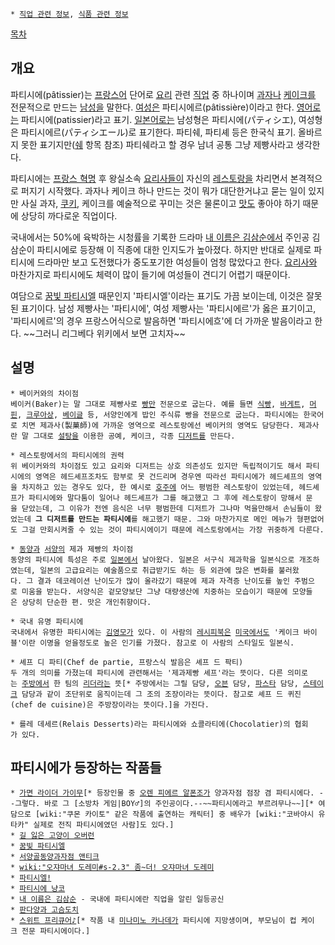  * [[직업 관련 정보]], [[식품 관련 정보]]

[[목차]]
== 개요 ==
파티시에(pâtissier)는 [[프랑스어]] 단어로 [[요리]] 관련 [[직업]] 중 하나이며 [[과자]]나 [[케이크]]를 전문적으로 만드는 [[남성]]을 말한다. [[여성]]은 파티시에르(pâtissière)이라고 한다. [[영어]]로는 파티시에(patissier)라고 표기. [[일본어]]로는 남성형은 파티시에(パティシエ), 여성형은 파티시에르(パティシエール)로 표기한다. 파티쉐, 파티셰 등은 한국식 표기. 올바르지 못한 표기지만([[쉐]] 항목 참조) 파티쉐라고 할 경우 남녀 공통 그냥 제빵사라고 생각한다.

파티시에는 [[프랑스 혁명]] 후 왕실소속 [[요리사]]들이 자신의 [[레스토랑]]을 차리면서 본격적으로 퍼지기 시작했다. 과자나 케이크 하나 만드는 것이 뭐가 대단한거냐고 묻는 일이 있지만 사실 과자, [[쿠키]], 케이크를 예술적으로 꾸미는 것은 물론이고 [[맛]]도 좋아야 하기 때문에 상당히 까다로운 직업이다. 

국내에서는 50%에 육박하는 시청률을 기록한 드라마 [[내 이름은 김삼순]]에서 주인공 김삼순이 파티시에로 등장해 이 직종에 대한 인지도가 높아졌다. 하지만 반대로 실제로 파티시에 드라마만 보고 도전했다가 중도포기한 여성들이 엄청 많았다고 한다. [[요리사]]와 마찬가지로 파티시에도 체력이 많이 들기에 여성들이 견디기 어렵기 때문이다.

여담으로 [[꿈빛 파티시엘]] 때문인지 '파티시엘'이라는 표기도 가끔 보이는데, 이것은 잘못된 표기이다. 남성 제빵사는 '파티시에', 여성 제빵사는 '파티시에르'가 옳은 표기이고, '파티시에르'의 경우 프랑스어식으로 발음하면 '파티시에흐'에 더 가까운 발음이라고 한다. ~~그러니 리그베다 위키에서 보면 고치자~~

== 설명 ==
 * 베이커와의 차이점
 베이커(Baker)는 말 그대로 제빵사로 [[빵]]만 전문으로 굽는다. 예를 들면 [[식빵]], [[바게트]], [[머핀]], [[크루아상]], [[베이글]] 등, 서양인에게 밥인 주식류 빵을 전문으로 굽는다. 파티시에는 한국어로 치면 제과사(製菓師)에 가까운 영역으로 레스토랑에선 베이커의 영역도 담당한다. 제과사란 말 그대로 [[설탕]]을 이용한 공예, 케이크, 각종 [[디저트]]를 만든다.

 * 레스토랑에서의 파티시에의 권력
 위 베이커와의 차이점도 있고 요리와 디저트는 상호 의존성도 있지만 독립적이기도 해서 파티시에의 영역은 헤드셰프조차도 함부로 못 건드리며 경우엔 따라선 파티시에가 헤드셰프의 영역을 차지하고 있는 경우도 있다, 한 예시로 [[호주]]에 어느 평범한 레스토랑이 있었는데, 헤드셰프가 파티시에와 말다툼이 일어나 헤드셰프가 그를 해고했고 그 후에 레스토랑이 망해서 문을 닫았는데, 그 이유가 전엔 음식은 너무 평범한데 디저트가 그나마 먹을만해서 손님들이 왔었는데 '''그 디저트를 만드는 파티시에'''를 해고했기 때문. 그와 마찬가지로 메인 메뉴가 형편없어도 그걸 만회시켜줄 수 있는 것이 파티시에이기 때문에 레스토랑에서는 가장 귀중하게 다룬다.

 * [[동양]]과 [[서양]]의 제과 제빵의 차이점
 동양의 파티시에 특성은 주로 [[일본]]에서 날아왔다. 일본은 서구식 제과학을 일본식으로 개조하였는데, 일본의 고급요리는 예술품으로 취급받기도 하는 등 외관에 많은 변화를 불러왔다. 그 결과 데코레이션 난이도가 많이 올라갔기 때문에 제과 자격증 난이도를 높인 주범으로 미움을 받는다. 서양식은 겉모양보단 그냥 대량생산에 치중하는 모습이기 때문에 모양들은 상당히 단순한 편. 맛은 개인취향이다.

 * 국내 유명 파티시에
 국내에서 유명한 파티시에는 [[김영모]]가 있다. 이 사람의 [[레시피]]북은 [[미국]]에서도 '케이크 바이블'이란 이명을 얻을정도로 높은 인기를 가졌다. 참고로 이 사람의 스타일도 일본식.

 * 셰프 디 파티(Chef de partie, 프랑스식 발음은 셰프 드 팍티)
 두 개의 의미를 가졌는데 파티시에 관련해서는 '제과제빵 셰프'라는 뜻이다. 다른 의미로는 [[주방]]에서 한 팀의 [[리더]]라는 뜻[* 주방에서는 그릴 담당, [[오븐]] 담당, [[파스타]] 담당, [[스테이크]] 담당과 같이 조단위로 움직이는데 그 조의 조장이라는 뜻이다. 참고로 셰프 드 퀴진(chef de cuisine)은 주방장이라는 뜻이다.]을 가진다.

 * 를레 데세르(Relais Desserts)라는 파티시에와 쇼콜라티에(Chocolatier)의 협회가 있다.

== 파티시에가 등장하는 작품들 ==
 * [[가면 라이더 가이무]][* 등장인물 중 [[오렌 피에르 알폰조]]가 양과자점 점장 겸 파티시에다. --그렇다. 바로 그 [소방차 게임|BOY♂]의 주인공이다.--~~파티시에라고 부르려무나~~][* 여담으로 [wiki:"쿠몬 카이토" 같은 작품에 출연하는 캐릭터] 중 배우가 [wiki:"코바야시 유타카" 실제로 전직 파티시에였던 사람]도 있다.]
 * [[길 잃은 고양이 오버런]]
 * [[꿈빛 파티시엘]]
 * [[서양골동양과자점 앤티크]]
 * [[wiki:"오쟈마녀 도레미#s-2.3" 좀~더! 오쟈마녀 도레미]]
 * [[파티시엘!]]
 * [[파티시에 냥코]]
 * [[내 이름은 김삼순]] - 국내에 파티시에란 직업을 알린 일등공신
 * [[판다양과 고슴도치]]
 * [[스위트 프리큐어♪]][* 작품 내 [[미나미노 카나데]]가 파티시에 지망생이며, 부모님이 컵 케이크 전문 파티시에이다.]
